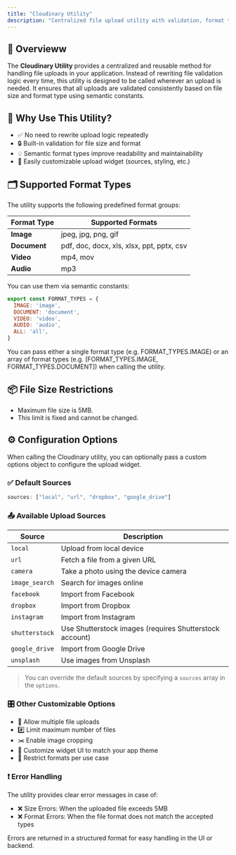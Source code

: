 ```yaml
---
title: "Cloudinary Utility"
description: "Centralized file upload utility with validation, format types, and customizable widget."
---
```


## 🧾 Overvieww

The **Cloudinary Utility** provides a centralized and reusable method for handling file uploads in your application. Instead of rewriting file validation logic every time, this utility is designed to be called wherever an upload is needed. It ensures that all uploads are validated consistently based on file size and format type using semantic constants.

## 🧠 Why Use This Utility?

- ✅ No need to rewrite upload logic repeatedly
- 🔒 Built-in validation for file size and format
- 💡 Semantic format types improve readability and maintainability
- 🎨 Easily customizable upload widget (sources, styling, etc.)

## 🗂️ Supported Format Types

The utility supports the following predefined format groups:

| Format Type  | Supported Formats                         |
| ------------ | ----------------------------------------- |
| **Image**    | jpeg, jpg, png, gif                       |
| **Document** | pdf, doc, docx, xls, xlsx, ppt, pptx, csv |
| **Video**    | mp4, mov                                  |
| **Audio**    | mp3                                       |

You can use them via semantic constants:

```javascript
export const FORMAT_TYPES = {
  IMAGE: 'image',
  DOCUMENT: 'document',
  VIDEO: 'video',
  AUDIO: 'audio',
  ALL: 'all',
}
```

<Tip>
  You can pass either a single format type (e.g. FORMAT_TYPES.IMAGE) or an array of format types (e.g. [FORMAT_TYPES.IMAGE, FORMAT_TYPES.DOCUMENT]) when calling the utility.
</Tip>

## 📦 File Size Restrictions

- Maximum file size is 5MB.
- This limit is fixed and cannot be changed.

## ⚙️ Configuration Options

When calling the Cloudinary utility, you can optionally pass a custom options object to configure the upload widget.

### ✅ Default Sources

```javascript
sources: ["local", "url", "dropbox", "google_drive"]
```

### 📤 Available Upload Sources

| Source         | Description                                             |
| -------------- | ------------------------------------------------------- |
| `local`        | Upload from local device                                |
| `url`          | Fetch a file from a given URL                           |
| `camera`       | Take a photo using the device camera                    |
| `image_search` | Search for images online                                |
| `facebook`     | Import from Facebook                                    |
| `dropbox`      | Import from Dropbox                                     |
| `instagram`    | Import from Instagram                                   |
| `shutterstock` | Use Shutterstock images (requires Shutterstock account) |
| `google_drive` | Import from Google Drive                                |
| `unsplash`     | Use images from Unsplash                                |

> You can override the default sources by specifying a `sources` array in the `options`.

### 🎛️ Other Customizable Options

- 🔁 Allow multiple file uploads
- #️⃣ Limit maximum number of files
- ✂️ Enable image cropping
- 🎨 Customize widget UI to match your app theme
- 📎 Restrict formats per use case

### ❗ Error Handling

The utility provides clear error messages in case of:

- ❌ Size Errors: When the uploaded file exceeds 5MB
- ❌ Format Errors: When the file format does not match the accepted types

<Note>
  Errors are returned in a structured format for easy handling in the UI or backend.
</Note>